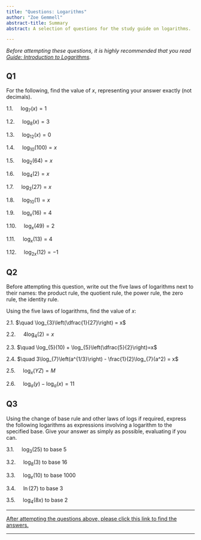 ```yaml
---
title: "Questions: Logarithms"
author: "Zoe Gemmell"
abstract-title: Summary
abstract: A selection of questions for the study guide on logarithms.

---
```


*Before attempting these questions, it is highly recommended that you read [Guide: Introduction to Logarithms](../studyguides/logarithms.qmd).*

## Q1 {-}

For the following, find the value of $x$, representing your answer exactly (not decimals).

1.1. $\quad \log_{7}(x) = 1$
 

1.2. $\quad \log_{8}(x) = 3$
 

1.3. $\quad \log_{12}(x) = 0$
 

1.4. $\quad \log_{10}(100) = x$
 

1.5. $\quad \log_{2}(64) = x$
 

1.6. $\quad \log_{4}(2) = x$
 

1.7. $\quad \log_{3}(27) = x$
 

1.8. $\quad \log_{10}(1) = x$
 

1.9. $\quad \log_{x}(16) = 4$
 

1.10. $\quad \log_{x}(49) = 2$
 

1.11. $\quad \log_{x}(13) = 4$
 

1.12. $\quad \log_{2x}(12) = -1$
 

## Q2 {-}

Before attempting this question, write out the five laws of logarithms next to their names: the product rule, the quotient rule, the power rule, the zero rule, the identity rule.

Using the five laws of logarithms, find the value of $x$:

2.1. $\quad \log_{3}\left(\dfrac{1}{27}\right) = x$
 

2.2. $\quad 4\log_{4}(2) = x$
 

2.3. $\quad \log_{5}(10) + \log_{5}\left(\dfrac{5}{2}\right)=x$
 

2.4. $\quad 3\log_{7}\left(a^{1/3}\right) - \frac{1}{2}\log_{7}(a^2) = x$
 

2.5. $\quad \log_{x}(YZ) = M$
 

2.6. $\quad \log_{a}\left(y\right) - \log_a(x) = 11$
 

## Q3 {-}

Using the change of base rule and other laws of logs if required, express the following logarithms as expressions involving a logarithm to the specified base. Give your answer as simply as possible, evaluating if you can. 

3.1. $\quad \log_3(25)$ to base $5$
 

3.2. $\quad \log_{8}(3)$ to base $16$
 

3.3. $\quad \log_{e}(10)$ to base $1000$
 

3.4. $\quad \ln(27)$ to base $3$
 

3.5. $\quad \log_{4}(8x)$ to base $2$

---

[After attempting the questions above, please click this link to find the answers.](../answers/as-logarithms.qmd)

---
